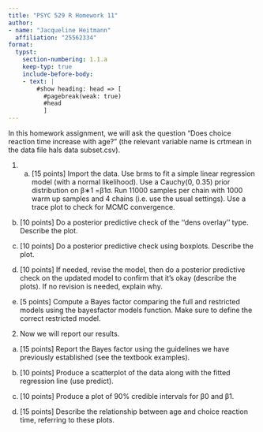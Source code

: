 ```yaml
---
title: "PSYC 529 R Homework 11"
author: 
- name: "Jacqueline Heitmann"
  affiliation: "25562334"
format: 
  typst: 
    section-numbering: 1.1.a
    keep-typ: true
    include-before-body: 
    - text: |
        #show heading: head => [
          #pagebreak(weak: true)
          #head
          ]
---
```


In this homework assignment, we will ask the question “Does choice reaction time increase with
age?” (the relevant variable name is crtmean in the data file hals data subset.csv).

1. (a) [15 points] Import the data. Use brms to fit a simple linear regression model (with a normal
likelihood). Use a Cauchy(0, 0.35) prior distribution on β∗1 =β1σ. Run 11000 samples per
chain with 1000 warm up samples and 4 chains (i.e. use the usual settings). Use a trace
plot to check for MCMC convergence.

(b) [10 points] Do a posterior predictive check of the ‘‘dens overlay’’ type. Describe the
plot.

(c) [10 points] Do a posterior predictive check using boxplots. Describe the plot.

(d) [10 points] If needed, revise the model, then do a posterior predictive check on the updated
model to confirm that it’s okay (describe the plots). If no revision is needed, explain
why.

(e) [5 points] Compute a Bayes factor comparing the full and restricted models using the
bayesfactor models function. Make sure to define the correct restricted model.

2. Now we will report our results.
(a) [15 points] Report the Bayes factor using the guidelines we have previously established
(see the textbook examples).

(b) [10 points] Produce a scatterplot of the data along with the fitted regression line (use
predict).

(c) [10 points] Produce a plot of 90% credible intervals for β0 and β1.

(d) [15 points] Describe the relationship between age and choice reaction time, referring to
these plots.
